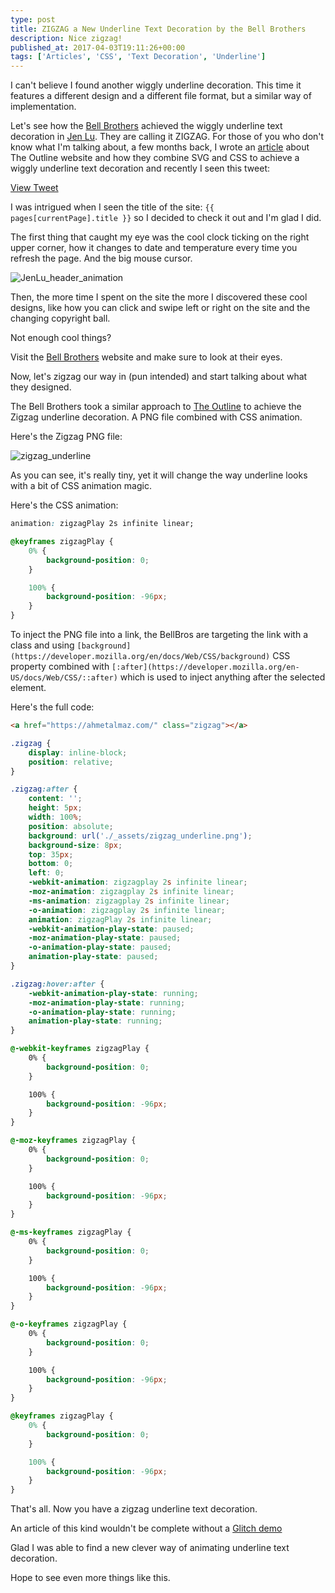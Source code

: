 ```yaml
---
type: post
title: ZIGZAG a New Underline Text Decoration by the Bell Brothers
description: Nice zigzag!
published_at: 2017-04-03T19:11:26+00:00
tags: ['Articles', 'CSS', 'Text Decoration', 'Underline']
---
```


I can't believe I found another wiggly underline decoration. This time it features a different design and a different file format, but a similar way of implementation.

Let's see how the [Bell Brothers][1] achieved the wiggly underline text decoration in [Jen Lu][2]. They are calling it ZIGZAG.
For those of you who don't know what I'm talking about, a few months back, I wrote an [article][3] about The Outline website and how they combine SVG and CSS to achieve a wiggly underline text decoration and recently I seen this tweet:

[View Tweet](https://twitter.com/latest_is/status/839570445519175681)

I was intrigued when I seen the title of the site: `{{ pages[currentPage].title }}` so I decided to check it out and I'm glad I did.

The first thing that caught my eye was the cool clock ticking on the right upper corner, how it changes to date and temperature every time you refresh the page. And the big mouse cursor.

![JenLu_header_animation](./_assets/jenlu_header_animation.gif)

Then, the more time I spent on the site the more I discovered these cool designs, like how you can click and swipe left or right on the site and the changing copyright ball.

Not enough cool things?

Visit the [Bell Brothers][1] website and make sure to look at their eyes.

Now, let's zigzag our way in (pun intended) and start talking about what they designed.

The Bell Brothers took a similar approach to [The Outline][5] to achieve the Zigzag underline decoration. A PNG file combined with CSS animation.

Here's the Zigzag PNG file:

![zigzag_underline](./_assets/zigzag_underline.png)

As you can see, it's really tiny, yet it will change the way underline looks with a bit of CSS animation magic.

Here's the CSS animation:

```css
animation: zigzagPlay 2s infinite linear;

@keyframes zigzagPlay {
	0% {
		background-position: 0;
	}

	100% {
		background-position: -96px;
	}
}
```

To inject the PNG file into a link, the BellBros are targeting the link with a class and using `[background](https://developer.mozilla.org/en/docs/Web/CSS/background)` CSS property combined with `[:after](https://developer.mozilla.org/en-US/docs/Web/CSS/::after)` which is used to inject anything after the selected element.

Here's the full code:

```html
<a href="https://ahmetalmaz.com/" class="zigzag"></a>
```

```css
.zigzag {
	display: inline-block;
	position: relative;
}

.zigzag:after {
	content: '';
	height: 5px;
	width: 100%;
	position: absolute;
	background: url('./_assets/zigzag_underline.png');
	background-size: 8px;
	top: 35px;
	bottom: 0;
	left: 0;
	-webkit-animation: zigzagplay 2s infinite linear;
	-moz-animation: zigzagplay 2s infinite linear;
	-ms-animation: zigzagplay 2s infinite linear;
	-o-animation: zigzagplay 2s infinite linear;
	animation: zigzagPlay 2s infinite linear;
	-webkit-animation-play-state: paused;
	-moz-animation-play-state: paused;
	-o-animation-play-state: paused;
	animation-play-state: paused;
}

.zigzag:hover:after {
	-webkit-animation-play-state: running;
	-moz-animation-play-state: running;
	-o-animation-play-state: running;
	animation-play-state: running;
}

@-webkit-keyframes zigzagPlay {
	0% {
		background-position: 0;
	}

	100% {
		background-position: -96px;
	}
}

@-moz-keyframes zigzagPlay {
	0% {
		background-position: 0;
	}

	100% {
		background-position: -96px;
	}
}

@-ms-keyframes zigzagPlay {
	0% {
		background-position: 0;
	}

	100% {
		background-position: -96px;
	}
}

@-o-keyframes zigzagPlay {
	0% {
		background-position: 0;
	}

	100% {
		background-position: -96px;
	}
}

@keyframes zigzagPlay {
	0% {
		background-position: 0;
	}

	100% {
		background-position: -96px;
	}
}
```

That's all. Now you have a zigzag underline text decoration.

An article of this kind wouldn't be complete without a [Glitch demo](https://glitch.com/embed/#!/embed/jen-lu-zigzag-text-decoration-by-bell-brothers)

Glad I was able to find a new clever way of animating underline text decoration.

Hope to see even more things like this.

[1]: http://bellbros.com/
[2]: http://jen.lu/
[3]: https://ahmetalmaz.com/articles/use-svg-css-instead-text-decoration-underline/
[5]: https://theoutline.com/

